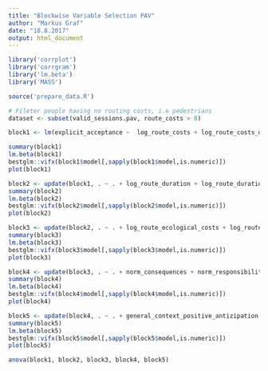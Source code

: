 ```yaml
---
title: "Blockwise Variable Selection PAV"
author: "Markus Graf"
date: "18.8.2017"
output: html_document
---
```

```r
library('corrplot')
library('corrgram')
library('lm.beta')
library('MASS')

source('prepare_data.R')

# Fileter people having no routing costs, i.e pedestrians
dataset <- subset(valid_sessions.pav, route_costs > 0)

block1 <- lm(explicit_acceptance ~  log_route_costs + log_route_costs_difference +  questionnaire_apf_feelings_costs, data=dataset)

summary(block1)
lm.beta(block1)
bestglm::vifx(block1$model[,sapply(block1$model,is.numeric)])
plot(block1)

block2 <- update(block1, . ~ . + log_route_duration + log_route_duration_difference  + questionnaire_apf_feelings_duration)
summary(block2)
lm.beta(block2)
bestglm::vifx(block2$model[,sapply(block2$model,is.numeric)])
plot(block2)

block3 <- update(block2, . ~ . + log_route_ecological_costs + log_route_ecological_costs_difference + questionnaire_apf_feelings_ecology)
summary(block3)
lm.beta(block3)
bestglm::vifx(block3$model[,sapply(block3$model,is.numeric)])
plot(block3)

block4 <- update(block3, . ~ . + norm_consequences + norm_responsibility + norm_personality)
summary(block4)
lm.beta(block4)
bestglm::vifx(block4$model[,sapply(block4$model,is.numeric)])
plot(block4)

block5 <- update(block4, . ~ . + general_context_positive_antizipation + general_context_autonomy + general_context_aversion + general_context_driving_enjoyment)
summary(block5)
lm.beta(block5)
bestglm::vifx(block5$model[,sapply(block5$model,is.numeric)])
plot(block5)

anova(block1, block2, block3, block4, block5)
```